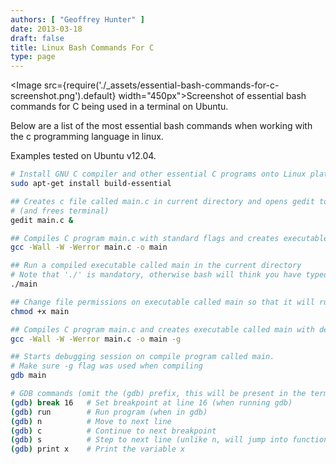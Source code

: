 ```yaml
---
authors: [ "Geoffrey Hunter" ]
date: 2013-03-18
draft: false
title: Linux Bash Commands For C
type: page
---
```


<Image src={require('./_assets/essential-bash-commands-for-c-screenshot.png').default} width="450px">Screenshot of essential bash commands for C being used in a terminal on Ubuntu.</Image>

Below are a list of the most essential bash commands when working with the c programming language in linux.

Examples tested on Ubuntu v12.04.

```sh
# Install GNU C compiler and other essential C programs onto Linux platform
sudo apt-get install build-essential

## Creates c file called main.c in current directory and opens gedit to begin editing it
# (and frees terminal)
gedit main.c &

## Compiles C program main.c with standard flags and creates executable called main
gcc -Wall -W -Werror main.c -o main

## Run a compiled executable called main in the current directory
# Note that './' is mandatory, otherwise bash will think you have typed a command
./main

## Change file permissions on executable called main so that it will run (if experiencing 'Permission denied' errors)
chmod +x main

## Compiles C program main.c and creates executable called main with debugging symbols
gcc -Wall -W -Werror main.c -o main -g

## Starts debugging session on compile program called main.
# Make sure -g flag was used when compiling
gdb main

# GDB commands (omit the (gdb) prefix, this will be present in the terminal already)
(gdb) break 16   # Set breakpoint at line 16 (when running gdb)
(gdb) run        # Run program (when in gdb)
(gdb) n          # Move to next line
(gdb) c          # Continue to next breakpoint
(gdb) s          # Step to next line (unlike n, will jump into functions)
(gdb) print x    # Print the variable x
```
